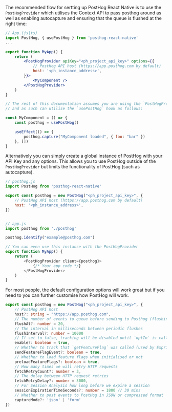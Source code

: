 The recommended flow for sertting up PostHog React Native is to use the `PostHogProvider` which utilises the Context API to pass posthog around as well as enabling autocapture and ensuring that the queue is flushed at the right time:

```jsx
// App.(js|ts)
import PostHog, { usePostHog } from 'posthog-react-native'
...

export function MyApp() {
    return (
        <PostHogProvider apiKey="<ph_project_api_key>" options={{
            // PostHog API host (https://app.posthog.com by default)
            host: '<ph_instance_address>',
        }}>
            <MyComponent />
        </PostHogProvider>
    )
}

// The rest of this documentation assumes you are using the `PostHogProvider` 
// and as such can utilise the `usePostHog` hook as follows:

const MyComponent = () => {
    const posthog = usePostHog()

    useEffect(() => {
        posthog.capture("MyComponent loaded", { foo: "bar" })
    }, [])
}
```

Alternatively you can simply create a global instance of PostHog with your API Key and any options. This allows you to use PostHog outside of the `PostHogProvider` but limits the functionality of PostHog (such as autocapture).

```js
// posthog.js
import PostHog from 'posthog-react-native'

export const posthog = new PostHog("<ph_project_api_key>", {
    // PostHog API host (https://app.posthog.com by default)
    host: '<ph_instance_address>',
})


// app.js
import posthog from './posthog'

posthog.identify("example@posthog.com")

// You can even use this instance with the PostHogProvider
export function MyApp() {
    return (
        <PostHogProvider client={posthog}>
            {/* Your app code */}
        </PostHogProvider>
    )
}
```

For most people, the default configuration options will work great but if you need to you can further customise how PostHog will work.

```ts
export const posthog = new PostHog("<ph_project_api_key>", {
    // PostHog API host
    host?: string = "https://app.posthog.com",
    // The number of events to queue before sending to Posthog (flushing)
    flushAt?: number = 20,
    // The interval in milliseconds between periodic flushes
    flushInterval?: number = 10000
    // If set to false, tracking will be disabled until `optIn` is called
    enable?: boolean = true,
    // Whether to track that `getFeatureFlag` was called (used by Expriements)
    sendFeatureFlagEvent?: boolean = true,
    // Whether to load feature flags when initialised or not
    preloadFeatureFlags?: boolean = true,
    // How many times we will retry HTTP requests
    fetchRetryCount?: number = 3,
    // The delay between HTTP request retries
    fetchRetryDelay?: number = 3000,
    // For Session Analysis how long before we expire a session
    sessionExpirationTimeSeconds?: number = 1800 // 30 mins
    // Whether to post events to PostHog in JSON or compressed format
    captureMode?: 'json' | 'form'
})
```
